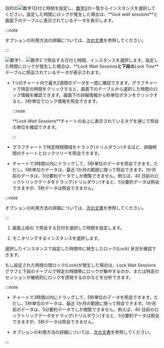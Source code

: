 <Title hashid="basicusage" level={props.level}>基本的な使い方</Title>

<Xclude product="mssql"><ProdImg img='db-locktress-basic.png' desc='Lock tree' /></Xclude>

<InDoc product="mssql"><ImgLang img="db-locktress-basic-mssql-v2.png" desc="Lock tree" /></InDoc>

<Xclude product='postgresql,mysql,altibase,mssql,mssql-v1,cubrid,tibero'>

目的の![数字1](/img/number-01.png)日付と時間を設定し、[数字2](/img/number-02.png)の一覧からインスタンスを選択してください。設定した時間にロックが発生した場合は、**_lock wait sessions_**と画面下のテーブルに表示されているデータを表示します。

:::note

<Cmdname sid="time" className="uitext" />オプションの利用方法の詳細については、[次の文書](usage-ui#timeselector)を参照してください。

:::

</Xclude>

<InDoc product='postgresql,mysql,altibase,cubrid'>

![数字1](/img/number-01.png) <Cmdname sid="time" className="uitext" />、![数字2](/img/number-02.png) <Cmdname sid="instance" className="uitext" />で照会する日付と時間、インスタンスを選択します。設定した時間にロックが発生した場合は、**_Lock Wait Sessions_**と下段の**_Lock Tree_**テーブルに照会されているデータが表示されます。

- 1つのチャート内で最大2週間のデータを一度に確認できます。グラフチャートで特定の時間をクリックすると、画面下のテーブルから選択した時間のロック情報を確認できます。画面下の詳細情報から秒単位ボタンをクリックすると、5秒単位でロック情報を照会できます。

  :::note

  **_Lock Wait Sessions_**チャートの右上に表示されているタグを通じて照会の単位を確認できます。

  :::

- グラフチャートで特定時間領域をドラッグ(ドリルダウン)するほど、詳細時間のチャートとロックツリーを照会できます。

- チャートで3時間以内にドラッグして、5秒単位のデータを照会できます。ただし、5秒単位のデータは、最近 1か月の範囲に限って照会できます。1か月前のデータは、5分要約データでしか閲覧できません。例えば、40 日前のロックトリックデータをドラッグ(ドリルダウン)すると、5分要約データは照会できますが、5秒データは照会できません。

:::note

<Cmdname sid="time" className="uitext" />オプションの利用方法の詳細については、[次の文書](usage-ui#timeselector)を参照してください。

:::

</InDoc>

<InDoc product="mssql,mssql-v1,tibero">

1. 画面上段の <Cmdname sid="time" className="uitext" />で照会する日付を選択して時間を設定します。

2. モニタリングするインスタンスを選択します。 

選択したインスタンスで設定した時間中に発生したロック(Lock) 状況を確認できます。

もし設定された時間の間ロック(Lock)が発生した場合は、<UI>Lock Wait Sessions</UI>グラフと下段のテーブルで特定の時間帯にロックが集中するのか、または特定のセッションが継続的にロックを誘発するのかなどを分析できます。

:::note

- チャートで3時間以内にドラッグして、5秒単位のデータを照会できます。ただし、5秒単位のデータは、最近 1か月の範囲に限って照会できます。1か月前のデータは、5分要約データでしか閲覧できません。例えば、40 日前のロックトリックデータをドラッグ(ドリルダウン)すると、5分要約データは照会できますが、5秒データは照会できません。

- <Cmdname sid="time" className="uitext" />オプションの利用方法の詳細については、[次の文書](usage-ui#timeselector)を参照してください。

:::

</InDoc>
